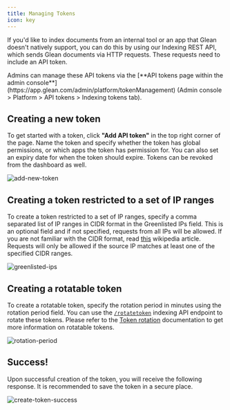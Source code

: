 ```yaml
---
title: Managing Tokens
icon: key
---
```


If you'd like to index documents from an internal tool or an app that Glean doesn't natively support, you can do this by using our Indexing REST API, which sends Glean documents via HTTP requests. These requests need to include an API token.

<Info>
Admins can manage these API tokens via the [**API tokens page within the admin console**](https://app.glean.com/admin/platform/tokenManagement) (Admin console > Platform > API tokens > Indexing tokens tab).
</Info>

## Creating a new token

To get started with a token, click **"Add API token"** in the top right corner of the page. Name the token and specify whether the token has global permissions, or which apps the token has permission for. You can also set an expiry date for when the token should expire. Tokens can be revoked from the dashboard as well.

![add-new-token](./images/add-indexing-api-token.png "#width=calc(60% - 10px);vertical-align=top;")

## Creating a token restricted to a set of IP ranges

To create a token restricted to a set of IP ranges, specify a comma separated list of IP ranges in CIDR format in the Greenlisted IPs field. This is an optional field and if not specified, requests from all IPs will be allowed. If you are not familiar with the CIDR format, read [this](https://en.wikipedia.org/wiki/Classless_Inter-Domain_Routing) wikipedia article.
Requests will only be allowed if the source IP matches at least one of the specified CIDR ranges.

![greenlisted-ips](./images/greenlisted-ips.png "#width=calc(60% - 10px);vertical-align=top;")

## Creating a rotatable token

To create a rotatable token, specify the rotation period in minutes using the rotation period field.
You can use the [`/rotatetoken`](https://glean.redoc.ly/indexing/tag/Authentication/paths/~1rotatetoken/post/) indexing API endpoint to rotate these tokens. Please refer to the [Token rotation](https://developers.glean.com/docs/indexing_api_token_rotation/) documentation to get more information on rotatable tokens.

![rotation-period](./images/rotation-period.png "#width=calc(60% - 10px);vertical-align=top;")

## Success!

Upon successful creation of the token, you will receive the following response. It is recommended to save the token in a secure place.

![create-token-success](./images/create-token-success.png "#width=calc(60% - 10px);vertical-align=top;")
